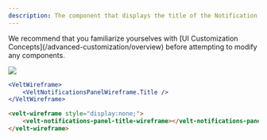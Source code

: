 ```yaml
---
description: The component that displays the title of the Notification Panel.
---
```


<Note>
We recommend that you familiarize yourselves with [UI Customization Concepts](/advanced-customization/overview) before attempting to modify any components.
</Note>

![](/images/customization/notifications-title.png)


<RequestExample>

```jsx React / Next.js
<VeltWireframe>
    <VeltNotificationsPanelWireframe.Title />
</VeltWireframe>
```

```HTML HTML
<velt-wireframe style="display:none;">
    <velt-notifications-panel-title-wireframe></velt-notifications-panel-title-wireframe>
</velt-wireframe>
```
</RequestExample>

